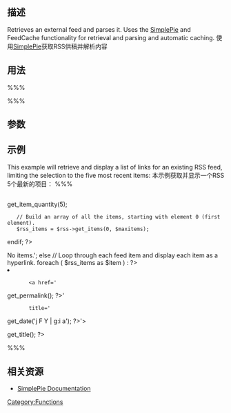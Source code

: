 {{Languages|
{{en|Function_Reference/fetch_feed}}
{{zh-cn|函数参考/fetch_feed}}
}}
==描述==

Retrieves an external feed and parses it. Uses the [http://simplepie.org/ SimplePie] and FeedCache functionality for retrieval and parsing and automatic caching.
使用[http://simplepie.org/ SimplePie]获取RSS供稿并解析内容

==用法==

%%%<?php $feed = fetch_feed( $uri ); ?>%%%

==参数==

{{Parameter|$uri|URI|你想要获取内容的RSS的URI。函数将返回一个标准的SimplePie对象。}}

==示例==

This example will retrieve and display a list of links for an existing RSS feed, limiting the selection to the five most recent items:
本示例获取并显示一个RSS 5个最新的项目：
%%%
<h2><?php _e('Recent news from Some-Other Blog:'); ?></h2>
<?php // 获取RSS种子（可为多个）
include_once(ABSPATH . WPINC . '/feed.php');

// Get a SimplePie feed object from the specified feed source.
$rss = fetch_feed('http://example.com/rss/feed/goes/here');
if (!is_wp_error( $rss ) ) : // Checks that the object is created correctly 
    // Figure out how many total items there are, but limit it to 5. 
    $maxitems = $rss->get_item_quantity(5); 

    // Build an array of all the items, starting with element 0 (first element).
    $rss_items = $rss->get_items(0, $maxitems); 
endif;
?>

<ul>
    <?php if ($maxitems == 0) echo '<li>No items.</li>';
    else
    // Loop through each feed item and display each item as a hyperlink.
    foreach ( $rss_items as $item ) : ?>
    <li>
        <a href='<?php echo $item->get_permalink(); ?>'
        title='<?php echo 'Posted '.$item->get_date('j F Y | g:i a'); ?>'>
        <?php echo $item->get_title(); ?></a>
    </li>
    <?php endforeach; ?>
</ul>
%%%

== 相关资源 ==

* [http://simplepie.org/wiki/reference/start#simplepie_item SimplePie Documentation]

[[Category:Functions]]